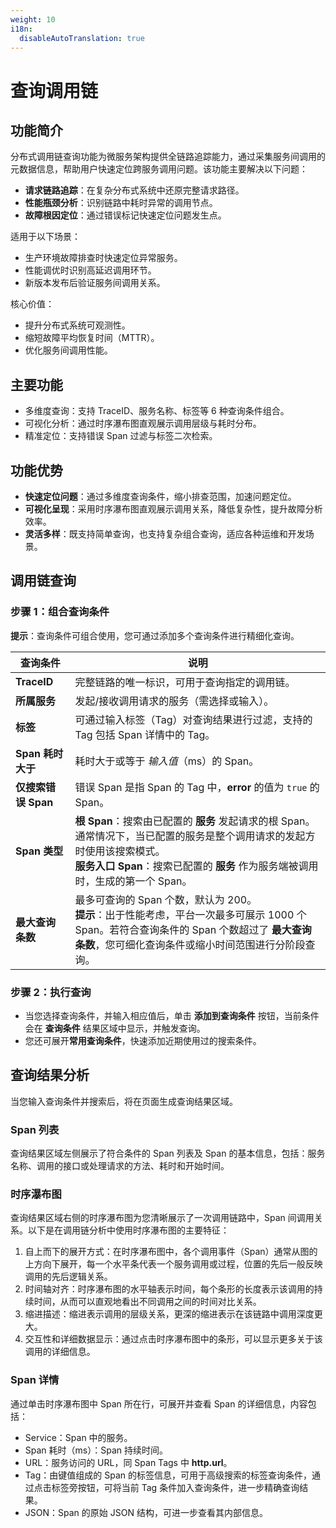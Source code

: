 ```yaml
---
weight: 10
i18n:
  disableAutoTranslation: true
---
```


# 查询调用链

## 功能简介

分布式调用链查询功能为微服务架构提供全链路追踪能力，通过采集服务间调用的元数据信息，帮助用户快速定位跨服务调用问题。该功能主要解决以下问题：

- **请求链路追踪**：在复杂分布式系统中还原完整请求路径。
- **性能瓶颈分析**：识别链路中耗时异常的调用节点。
- **故障根因定位**：通过错误标记快速定位问题发生点。

适用于以下场景：
- 生产环境故障排查时快速定位异常服务。
- 性能调优时识别高延迟调用环节。
- 新版本发布后验证服务间调用关系。

核心价值：
- 提升分布式系统可观测性。
- 缩短故障平均恢复时间（MTTR）。
- 优化服务间调用性能。

## 主要功能

* 多维度查询：支持 TraceID、服务名称、标签等 6 种查询条件组合。
* 可视化分析：通过时序瀑布图直观展示调用层级与耗时分布。
* 精准定位：支持错误 Span 过滤与标签二次检索。

## 功能优势

- **快速定位问题**：通过多维度查询条件，缩小排查范围，加速问题定位。
- **可视化呈现**：采用时序瀑布图直观展示调用关系，降低复杂性，提升故障分析效率。
- **灵活多样**：既支持简单查询，也支持复杂组合查询，适应各种运维和开发场景。

## 调用链查询

<Steps>

### 步骤 1：组合查询条件

**提示**：查询条件可组合使用，您可通过添加多个查询条件进行精细化查询。

| 查询条件           | 说明                                                                                                                                             |
|----------------|------------------------------------------------------------------------------------------------------------------------------------------------|
| **TraceID**    | 完整链路的唯一标识，可用于查询指定的调用链。                                                                                                                         |
| **所属服务**       | 发起/接收调用请求的服务（需选择或输入）。                                                     |
| **标签**         | 可通过输入标签（Tag）对查询结果进行过滤，支持的 Tag 包括 Span 详情中的 Tag。     |
| **Span 耗时大于**  | 耗时大于或等于 *输入值*（ms）的 Span。                                                                                                                       |
| **仅搜索错误 Span** | 错误 Span 是指 Span 的 Tag 中，**error** 的值为 `true` 的 Span。                                                     |
| **Span 类型**    | **根 Span**：搜索由已配置的 **服务** 发起请求的根 Span。通常情况下，当已配置的服务是整个调用请求的发起方时使用该搜索模式。<br/>**服务入口 Span**：搜索已配置的 **服务** 作为服务端被调用时，生成的第一个 Span。 |
| **最大查询条数**     | 最多可查询的 Span 个数，默认为 200。<br/>**提示**：出于性能考虑，平台一次最多可展示 1000 个 Span。若符合查询条件的 Span 个数超过了 **最大查询条数**，您可细化查询条件或缩小时间范围进行分阶段查询。                          |

### 步骤 2：执行查询

- 当您选择查询条件，并输入相应值后，单击 **添加到查询条件** 按钮，当前条件会在 **查询条件** 结果区域中显示，并触发查询。
- 您还可展开**常用查询条件**，快速添加近期使用过的搜索条件。

</Steps>

## 查询结果分析

当您输入查询条件并搜索后，将在页面生成查询结果区域。

### Span 列表

查询结果区域左侧展示了符合条件的 Span 列表及 Span 的基本信息，包括：服务名称、调用的接口或处理请求的方法、耗时和开始时间。

### 时序瀑布图

查询结果区域右侧的时序瀑布图为您清晰展示了一次调用链路中，Span 间调用关系。以下是在调用链分析中使用时序瀑布图的主要特征：
1. 自上而下的展开方式：在时序瀑布图中，各个调用事件（Span）通常从图的上方向下展开，每一个水平条代表一个服务调用或过程，位置的先后一般反映调用的先后逻辑关系。
2. 时间轴对齐：时序瀑布图的水平轴表示时间，每个条形的长度表示该调用的持续时间，从而可以直观地看出不同调用之间的时间对比关系。
3. 缩进描述：缩进表示调用的层级关系，更深的缩进表示在该链路中调用深度更大。
4. 交互性和详细数据显示：通过点击时序瀑布图中的条形，可以显示更多关于该调用的详细信息。

### Span 详情

通过单击时序瀑布图中 Span 所在行，可展开并查看 Span 的详细信息，内容包括：
* Service：Span 中的服务。
* Span 耗时（ms）：Span 持续时间。
* URL：服务访问的 URL，同 Span Tags 中 **http.url**。
* Tag：由键值组成的 Span 的标签信息，可用于高级搜索的标签查询条件，通过点击标签旁按钮，可将当前 Tag 条件加入查询条件，进一步精确查询结果。
* JSON：Span 的原始 JSON 结构，可进一步查看其内部信息。
